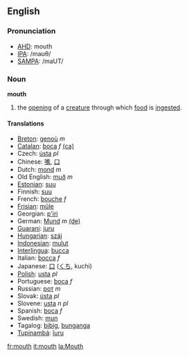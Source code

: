 ==English==
===Pronunciation===
*[[w:AHD|AHD]]: mouth
*[[w:IPA|IPA]]: /maʊθ/
*[[w:SAMPA|SAMPA]]: /maUT/

=== Noun ===
'''mouth'''

#the [[opening]] of a [[creature]] through which [[food]] is [[ingest]]ed.

==== Translations ====
*[[Breton]]: [[genoù]] ''m''
*[[Catalan]]: [[boca]] ''f'' [[:ca:boca|(ca)]]
*Czech: [[ústa]]  ''pl''
*Chinese: [[嘴]], [[口]]
*Dutch: [[mond]] ''m''
*Old English: [[muð]] ''m''
*[[Estonian]]: [[suu]]
*Finnish: [[suu]]
*French: [[bouche]] ''f''
*[[Frisian]]: [[mûle]]
*Georgian: [[p'iri]]
*German: [[Mund]] ''m'' [[:de:Mund|(de)]]
*[[Guarani]]: [[juru]]
*[[Hungarian]]: [[száj]]
*[[Indonesian]]: [[mulut]]
*[[Interlingua]]: [[bucca]]
*Italian: [[bocca]] ''f''
*Japanese: [[口]] ([[くち]], kuchi)
*[[Polish]]: [[usta]] ''pl''
*Portuguese: [[boca]] ''f''
*Russian: [[рoт]]  ''m''
*Slovak: [[ústa]]  ''pl''
*Slovene: [[usta]] ''n pl''
*Spanish: [[boca]] ''f''
*Swedish: [[mun]]
*Tagalog: [[bibig]], [[bunganga]]
*[[Tupinambá]]: [[îuru]]

[[fr:mouth]]
[[it:mouth]]
[[la:Mouth]]